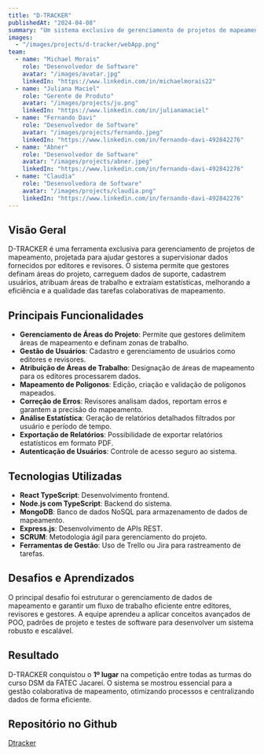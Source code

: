 ```yaml
---
title: "D-TRACKER"
publishedAt: "2024-04-08"
summary: "Um sistema exclusivo de gerenciamento de projetos de mapeamento que centraliza e otimiza o trabalho de editores e revisores no setor de geoprocessamento."
images:
  - "/images/projects/d-tracker/webApp.png"
team:
  - name: "Michael Morais"
    role: "Desenvolvedor de Software"
    avatar: "/images/avatar.jpg"
    linkedIn: "https://www.linkedin.com/in/michaelmorais22"
  - name: "Juliana Maciel"
    role: "Gerente de Produto"
    avatar: "/images/projects/ju.png"
    linkedIn: "https://www.linkedin.com/in/julianamaciel"
  - name: "Fernando Davi"
    role: "Desenvolvedor de Software"
    avatar: "/images/projects/fernando.jpeg"
    linkedIn: "https://www.linkedin.com/in/fernando-davi-492842276"
  - name: "Abner"
    role: "Desenvolvedor de Software"
    avatar: "/images/projects/abner.jpeg"
    linkedIn: "https://www.linkedin.com/in/fernando-davi-492842276"
  - name: "Claudia"
    role: "Desenvolvedora de Software"
    avatar: "/images/projects/claudia.png"
    linkedIn: "https://www.linkedin.com/in/fernando-davi-492842276"
---
```


## Visão Geral

D-TRACKER é uma ferramenta exclusiva para gerenciamento de projetos de mapeamento, projetada para ajudar gestores a supervisionar dados fornecidos por editores e revisores. O sistema permite que gestores definam áreas do projeto, carreguem dados de suporte, cadastrem usuários, atribuam áreas de trabalho e extraíam estatísticas, melhorando a eficiência e a qualidade das tarefas colaborativas de mapeamento.

## Principais Funcionalidades

- **Gerenciamento de Áreas do Projeto**: Permite que gestores delimitem áreas de mapeamento e definam zonas de trabalho.
- **Gestão de Usuários**: Cadastro e gerenciamento de usuários como editores e revisores.
- **Atribuição de Áreas de Trabalho**: Designação de áreas de mapeamento para os editores processarem dados.
- **Mapeamento de Polígonos**: Edição, criação e validação de polígonos mapeados.
- **Correção de Erros**: Revisores analisam dados, reportam erros e garantem a precisão do mapeamento.
- **Análise Estatística**: Geração de relatórios detalhados filtrados por usuário e período de tempo.
- **Exportação de Relatórios**: Possibilidade de exportar relatórios estatísticos em formato PDF.
- **Autenticação de Usuários**: Controle de acesso seguro ao sistema.

## Tecnologias Utilizadas

- **React TypeScript**: Desenvolvimento frontend.
- **Node.js com TypeScript**: Backend do sistema.
- **MongoDB**: Banco de dados NoSQL para armazenamento de dados de mapeamento.
- **Express.js**: Desenvolvimento de APIs REST.
- **SCRUM**: Metodologia ágil para gerenciamento do projeto.
- **Ferramentas de Gestão**: Uso de Trello ou Jira para rastreamento de tarefas.

## Desafios e Aprendizados

O principal desafio foi estruturar o gerenciamento de dados de mapeamento e garantir um fluxo de trabalho eficiente entre editores, revisores e gestores. A equipe aprendeu a aplicar conceitos avançados de POO, padrões de projeto e testes de software para desenvolver um sistema robusto e escalável.

## Resultado

D-TRACKER conquistou o **1º lugar** na competição entre todas as turmas do curso DSM da FATEC Jacareí. O sistema se mostrou essencial para a gestão colaborativa de mapeamento, otimizando processos e centralizando dados de forma eficiente.

## Repositório no Github 
[Dtracker](https://github.com/DevsDomain/D-Traker)